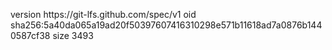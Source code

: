 version https://git-lfs.github.com/spec/v1
oid sha256:5a40da065a19ad20f50397607416310298e571b11618ad7a0876b1440587cf38
size 3493
